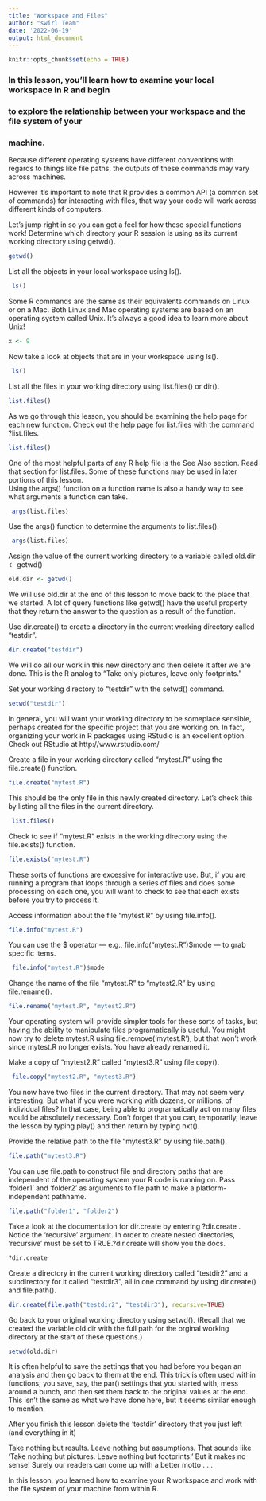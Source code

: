 ```yaml
---
title: "Workspace and Files"
author: "swirl Team"
date: '2022-06-19'
output: html_document
---
```


```r
knitr::opts_chunk$set(echo = TRUE)
```

### In this lesson, you'll learn how to examine your local workspace in R and begin
### to explore the relationship between your workspace and the file system of your
### machine.
   
Because different operating systems have different conventions with regards to
things like file paths, the outputs of these commands may vary across machines.
                                                                            
However it's important to note that R provides a common API (a common set of
commands) for interacting with files, that way your code will work across
different kinds of computers.
                                                                          
Let's jump right in so you can get a feel for how these special functions work!
Determine which directory your R session is using as its current working
directory using getwd().

```r
getwd()
```    
List all the objects in your local workspace using ls().

```r
 ls()
```      
Some R commands are the same as their equivalents commands on Linux or on a Mac.
Both Linux and Mac operating systems are based on an operating system called
Unix. It's always a good idea to learn more about Unix!

```r
x <- 9
```                                                                         

Now take a look at objects that are in your workspace using ls().

```r
 ls()
```
   List all the files in your working directory using list.files() or dir().
```r
list.files()
```
As we go through this lesson, you should be examining the help page for each new
function. Check out the help page for list.files with the command ?list.files.

```r
list.files()
```           
One of the most helpful parts of any R help file is the See Also section. Read
that section for list.files. Some of these functions may be used in later
portions of this lesson.                                                                         
Using the args() function on a function name is also a handy way to see what
arguments a function can take.

```r
 args(list.files)
```
Use the args() function to determine the arguments to list.files().

```r
 args(list.files)
```                
Assign the value of the current working directory to a variable called 
old.dir <- getwd()

```r
old.dir <- getwd()
```

We will use old.dir at the end of this lesson to move back to the place that we
started. A lot of query functions like getwd() have the useful property that they return the answer to the question as a result of the function.
  
Use dir.create() to create a directory in the current working directory called "testdir".

```r
dir.create("testdir")
```                               
We will do all our work in this new directory and then delete it after we are
done. This is the R analog to "Take only pictures, leave only footprints."
                              
Set your working directory to "testdir" with the setwd() command.

```r
setwd("testdir")
```
                                 
In general, you will want your working directory to be someplace sensible,
perhaps created for the specific project that you are working on. In fact,
organizing your work in R packages using RStudio is an excellent option. Check
out RStudio at http://www.rstudio.com/
                                       
Create a file in your working directory called "mytest.R" using the file.create() function.

```r
file.create("mytest.R")
```                                                                                                                       
This should be the only file in this newly created directory. Let's check this by  listing all the files in the current directory.

```r
 list.files()
```
Check to see if "mytest.R" exists in the working directory using the
file.exists() function.

```r
file.exists("mytest.R")
```
These sorts of functions are excessive for interactive use. But, if you are
running a program that loops through a series of files and does some processing
on each one, you will want to check to see that each exists before you try to
process it.
                                           
Access information about the file "mytest.R" by using file.info().

```r
file.info("mytest.R")
```                                              
You can use the $ operator --- e.g., file.info("mytest.R")$mode --- to grab
specific items.

```r
 file.info("mytest.R")$mode
```                                    
Change the name of the file "mytest.R" to "mytest2.R" by using file.rename().

```r
file.rename("mytest.R", "mytest2.R")
```                                            
Your operating system will provide simpler tools for these sorts of tasks, but
having the ability to manipulate files programatically is useful. You might now
try to delete mytest.R using file.remove('mytest.R'), but that won't work since mytest.R no longer exists. You have already renamed it.
                                         
Make a copy of "mytest2.R" called "mytest3.R" using file.copy().

```r
 file.copy("mytest2.R", "mytest3.R")
```                                                         
You now have two files in the current directory. That may not seem very
interesting. But what if you were working with dozens, or millions, of individual  files? In that case, being able to programatically act on many files would be absolutely necessary. Don't forget that you can, temporarily, leave the lesson by  typing play() and then return by typing nxt().
                                                       
Provide the relative path to the file "mytest3.R" by using file.path().
```r
file.path("mytest3.R")                                                   
```
You can use file.path to construct file and directory paths that are independent
of the operating system your R code is running on. Pass 'folder1' and 'folder2'
as arguments to file.path to make a platform-independent pathname.
```r
file.path("folder1", "folder2")
```
Take a look at the documentation for dir.create by entering ?dir.create . Notice
the 'recursive' argument. In order to create nested directories, 'recursive' must be set to TRUE.?dir.create will show you the docs.
```r
?dir.create
```                                                  
Create a directory in the current working directory called "testdir2" and a
subdirectory for it called "testdir3", all in one command by using dir.create()
and file.path().

```r
dir.create(file.path("testdir2", "testdir3"), recursive=TRUE)
```
Go back to your original working directory using setwd(). (Recall that we created  the variable old.dir with the full path for the orginal working directory at the  start of these questions.)
```r
setwd(old.dir) 
```  
It is often helpful to save the settings that you had before you began an
analysis and then go back to them at the end. This trick is often used within
functions; you save, say, the par() settings that you started with, mess around a bunch, and then set them back to the original values at the end. This isn't the  same as what we have done here, but it seems similar enough to mention.
                                                               
After you finish this lesson delete the 'testdir' directory that you just left
(and everything in it)
                                                                  
Take nothing but results. Leave nothing but assumptions. That sounds like 'Take nothing but pictures. Leave nothing but footprints.' But it makes no sense!  Surely our readers can come up with a better motto . . .
                                                                   
In this lesson, you learned how to examine your R workspace and work with the
file system of your machine from within R. 
                                                                        